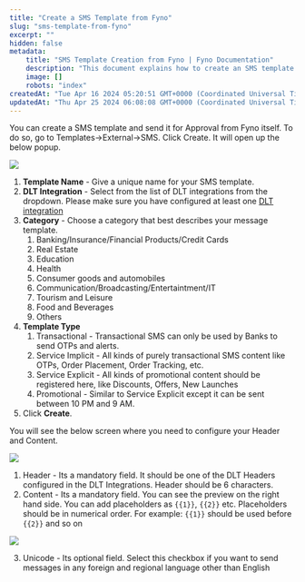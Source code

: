 ```yaml
---
title: "Create a SMS Template from Fyno"
slug: "sms-template-from-fyno"
excerpt: ""
hidden: false
metadata:
    title: "SMS Template Creation from Fyno | Fyno Documentation"
    description: "This document explains how to create an SMS template in Fyno, including selecting a DLT integration, category, template type, and configuring the header and content before sending it for approval."
    image: []
    robots: "index"
createdAt: "Tue Apr 16 2024 05:20:51 GMT+0000 (Coordinated Universal Time)"
updatedAt: "Thu Apr 25 2024 06:08:08 GMT+0000 (Coordinated Universal Time)"
---
```


You can create a SMS template and send it for Approval from Fyno itself. To do so, go to Templates->External->SMS. Click Create. It will open up the below popup.

![](/images/baeb00b-SMS_External.png)

1. **Template Name** - Give a unique name for your SMS template.
2. **DLT Integration** - Select from the list of DLT integrations from the dropdown. Please make sure you have configured at least one [DLT integration](https://docs.fyno.io/docs/dlt)
3. **Category** - Choose a category that best describes your message template.
    1. Banking/Insurance/Financial Products/Credit Cards
    2. Real Estate
    3. Education
    4. Health
    5. Consumer goods and automobiles
    6. Communication/Broadcasting/Entertaintment/IT
    7. Tourism and Leisure
    8. Food and Beverages
    9. Others
4. **Template Type**
    1. Transactional - Transactional SMS can only be used by Banks to send OTPs and alerts.
    2. Service Implicit - All kinds of purely transactional SMS content like OTPs, Order Placement, Order Tracking, etc.
    3. Service Explicit - All kinds of promotional content should be registered here, like Discounts, Offers, New Launches
    4. Promotional - Similar to Service Explicit except it can be sent between 10 PM and 9 AM.
5. Click **Create**.

You will see the below screen where you need to configure your Header and Content.

![](/images/e9bc7d1-SMS_External_Fyno.png)

1. Header - Its a mandatory field. It should be one of the DLT Headers configured in the DLT Integrations. Header should be 6 characters.
2. Content - Its a mandatory field. You can see the preview on the right hand side. You can add placeholders as `{{1}}`, `{{2}}` etc. Placeholders should be in numerical order. For example: `{{1}}` should be used before `{{2}}` and so on

![](/images/858942c-Sms_External_template.png)

3. Unicode - Its optional field. Select this checkbox if you want to send messages in any foreign and regional language other than English
